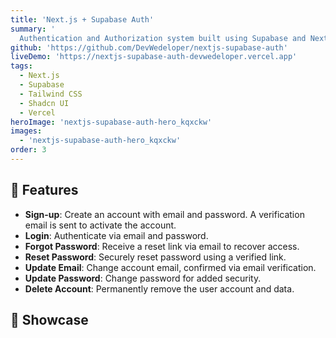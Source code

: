 ```yaml
---
title: 'Next.js + Supabase Auth'
summary: '
  Authentication and Authorization system built using Supabase and Next.js, with complete account management features.'
github: 'https://github.com/DevWedeloper/nextjs-supabase-auth'
liveDemo: 'https://nextjs-supabase-auth-devwedeloper.vercel.app'
tags:
  - Next.js
  - Supabase
  - Tailwind CSS
  - Shadcn UI
  - Vercel
heroImage: 'nextjs-supabase-auth-hero_kqxckw'
images:
  - 'nextjs-supabase-auth-hero_kqxckw'
order: 3
---
```



<ProjectSummary
  title={frontmatter.title}
  summary={frontmatter.summary}
  github={frontmatter.github}
  liveDemo={frontmatter.liveDemo}
  tags={frontmatter.tags}
  heroImage={frontmatter.heroImage}
/>

## 🔐 Features

- **Sign-up**: Create an account with email and password. A verification email is sent to activate the account.
- **Login**: Authenticate via email and password.
- **Forgot Password**: Receive a reset link via email to recover access.
- **Reset Password**: Securely reset password using a verified link.
- **Update Email**: Change account email, confirmed via email verification.
- **Update Password**: Change password for added security.
- **Delete Account**: Permanently remove the user account and data.

## 🧠 Showcase

<ImageList images={frontmatter.images} />
